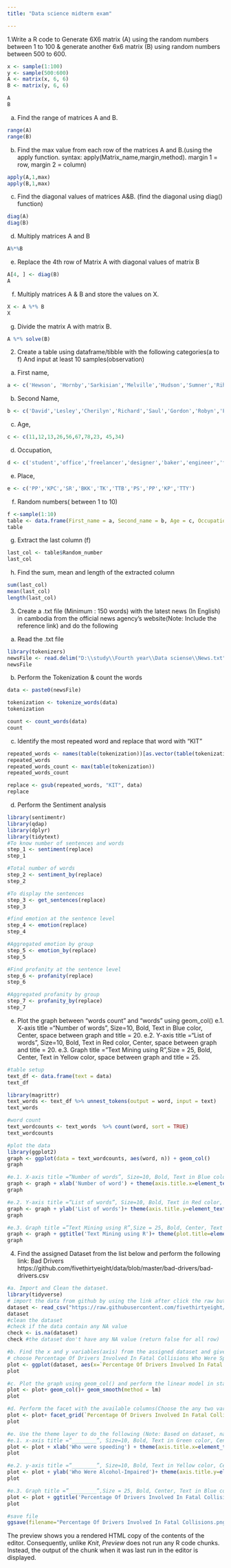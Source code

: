 ```yaml
---
title: "Data science midterm exam"

---
```


1.Write a R code to Generate 6X6 matrix (A) using the random numbers between 1 to 100 & generate another 6x6 matrix (B) using random numbers between 500 to 600.
```r
x <- sample(1:100)
y <- sample(500:600)
A <- matrix(x, 6, 6)
B <- matrix(y, 6, 6)

A
B

```

a.	Find the range of matrices A and B.
```r
range(A)
range(B)
```

b.	Find the max value from each row of the matrices A and B.(using the apply function. syntax: apply(Matrix_name,margin,method). margin 1 = row, margin 2 = column)
```r
apply(A,1,max)
apply(B,1,max)
```

c.	Find the diagonal values of matrices A&B. (find the diagonal using diag() function)
```r
diag(A)
diag(B)
```

d.	Multiply matrices A and B
```r
A%*%B
```

e.	Replace the 4th row of Matrix A with diagonal values of matrix B
```r
A[4, ] <- diag(B)
A
```

f.	Multiply matrices A & B and store the values on X.
```r
X <- A %*% B
X
```

g.	Divide the matrix A with matrix B.
```r
A %*% solve(B)
```

2. Create a table using dataframe/tibble with the following categories(a to f) And input at least 10 samples(observation)

a.	First name, 
```r
a <- c('Hewson', 'Hornby','Sarkisian','Melville','Hudson','Sumner','Rihanna','Lanzoni', 'Nelson','Arantes')
```

b.	Second Name, 
```r
b <- c('David','Lesley','Cherilyn','Richard','Saul','Gordon','Robyn','Fabio','Rogers','Edison')
```

c.	Age,
```r
c <- c(11,12,13,26,56,67,78,23, 45,34)
```

d.	Occupation, 
```r
d <- c('student','office','freelancer','designer','baker','engineer','farmer','student','seller','seller')
```

e.	Place,
```r
e <- c('PP','KPC','SR','BKK','TK','TTB','PS','PP','KP','TTY')
```

f.	Random numbers( between 1 to 10)
```r
f <-sample(1:10)
table <- data.frame(First_name = a, Second_name = b, Age = c, Occupation = d, Place = e, Random_number = f)
table
```

g.	Extract the last column (f)
```r
last_col <- table$Random_number
last_col
```

h.	Find the sum, mean and length of the extracted column
```r
sum(last_col)
mean(last_col)
length(last_col)
```
3. Create a .txt file (Minimum : 150 words) with the latest news (In English) in cambodia from the official news agency’s website(Note: Include the reference link) and do the following

a.	Read the .txt file
```r
library(tokenizers)
newsFile <- read.delim("D:\\study\\Fourth year\\Data sciense\\News.txt")
newsFile 
```

b.	Perform the Tokenization & count the words
```r
data <- paste0(newsFile)

tokenization <- tokenize_words(data)
tokenization

count <- count_words(data)
count
```

c.	Identify the most repeated word and replace that word with “KIT”
```r
repeated_words <- names(table(tokenization))[as.vector(table(tokenization))==max(table(tokenization))]
repeated_words
repeated_words_count <- max(table(tokenization))
repeated_words_count

replace <- gsub(repeated_words, "KIT", data)
replace
```

d.	Perform the Sentiment analysis
```r
library(sentimentr)
library(qdap)
library(dplyr)
library(tidytext)
#To know number of sentences and words
step_1 <- sentiment(replace)
step_1

#Total number of words
step_2 <- sentiment_by(replace)
step_2

#To display the sentences
step_3 <- get_sentences(replace)
step_3

#find emotion at the sentence level
step_4 <- emotion(replace)
step_4

#Aggregated emotion by group
step_5 <- emotion_by(replace)
step_5

#Find profanity at the sentence level
step_6 <- profanity(replace)
step_6

#Aggregated profanity by group
step_7 <- profanity_by(replace)
step_7
```

e.	Plot the graph between “words count” and “words” using geom_col()
e.1. X-axis title =“Number of words”, Size=10, Bold, Text in Blue color, Center, space between graph and title = 20.
e.2. Y-axis title =“List of words”, Size=10, Bold, Text in Red color, Center, space between graph and title = 20.
e.3. Graph title =”Text Mining using R”,Size = 25, Bold, Center, Text in Yellow color, space between graph and title = 25.

```r
#table setup 
text_df <- data.frame(text = data)
text_df

library(magrittr)
text_words <- text_df %>% unnest_tokens(output = word, input = text) 
text_words

#word count
text_wordcounts <- text_words  %>% count(word, sort = TRUE)
text_wordcounts

#plot the data 
library(ggplot2)
graph <- ggplot(data = text_wordcounts, aes(word, n)) + geom_col()
graph

#e.1. X-axis title =“Number of words”, Size=10, Bold, Text in Blue color, Center, space between graph and title = 20.
graph <- graph + xlab('Number of word') + theme(axis.title.x=element_text(size=10,color='blue', face='bold', hjust=0.5, margin=margin(r=20)))
graph

#e.2. Y-axis title =“List of words”, Size=10, Bold, Text in Red color, Center, space between graph and title = 20.
graph <- graph + ylab('List of words')+ theme(axis.title.y=element_text(size=10,color='red', face='bold', hjust=0.5, margin=margin(r=20)))
graph

#e.3. Graph title =”Text Mining using R”,Size = 25, Bold, Center, Text in Yellow color, space between graph and title = 25.
graph <- graph + ggtitle('Text Mining using R')+ theme(plot.title=element_text(size=25, color='yellow', face='bold', hjust=0.5, margin=margin(r=25)))
graph
```

4. Find the assigned Dataset from the list below and perform the following
link: Bad Drivers https://github.com/fivethirtyeight/data/blob/master/bad-drivers/bad-drivers.csv
```r
#a.	Import and Clean the dataset.
library(tidyverse)
# import the data from github by using the link after click the raw button
dataset <- read_csv("https://raw.githubusercontent.com/fivethirtyeight/data/master/bad-drivers/bad-drivers.csv")
dataset
#clean the dataset 
#check if the data contain any NA value
check <- is.na(dataset)
check #the dataset don't have any NA value (return false for all row)

#b.	Find the x and y variables(axis) from the assigned dataset and give the reason for selecting the x and y axis. 
# choose Percentage Of Drivers Involved In Fatal Collisions Who Were Speeding as x and Percentage Of Drivers Involved In Fatal Collisions Who Were Alcohol-Impaired as y because we want to compare and show the change between those two data column
plot <- ggplot(dataset, aes(x=`Percentage Of Drivers Involved In Fatal Collisions Who Were Speeding`, y=`Percentage Of Drivers Involved In Fatal Collisions Who Were Alcohol-Impaired`))
plot

#c.	Plot the graph using geom_col() and perform the linear model in statistics.
plot <- plot+ geom_col()+ geom_smooth(method = lm)
plot

#d.	Perform the facet with the available columns(Choose the any two variables from the columns)
plot <- plot+ facet_grid(`Percentage Of Drivers Involved In Fatal Collisions Who Were Not Distracted` ~ `Percentage Of Drivers Involved In Fatal Collisions Who Had Not Been Involved In Any Previous Accidents`)
plot

#e.	Use the theme layer to do the following (Note: Based on dataset, name the x and y axis & graph)
#e.1. x-axis title =“________”, Size=10, Bold, Text in Green color, Center, space between graph and title = 20.
plot <- plot + xlab('Who were speeding') + theme(axis.title.x=element_text(size=10,color='green', face='bold', hjust=0.5, margin=margin(r=20)))
plot

#e.2. y-axis title =“________”, Size=10, Bold, Text in Yellow color, Center, space between graph and title = 20.
plot <- plot + ylab('Who Were Alcohol-Impaired')+ theme(axis.title.y=element_text(size=10,color='yellow', face='bold', hjust=0.5, margin=margin(r=20)))
plot

#e.3. Graph title =”_________”,Size = 25, Bold, Center, Text in Blue color, space between graph and title = 25.
plot <- plot + ggtitle('Percentage Of Drivers Involved In Fatal Collisions')+ theme(plot.title=element_text(size=25, color='blue', face='bold', hjust=0.5, margin=margin(r=25)))
plot

#save file
ggsave(filename="Percentage Of Drivers Involved In Fatal Collisions.png", units="cm", width=25, height=25)
```

The preview shows you a rendered HTML copy of the contents of the editor. Consequently, unlike *Knit*, *Preview* does not run any R code chunks. Instead, the output of the chunk when it was last run in the editor is displayed.
